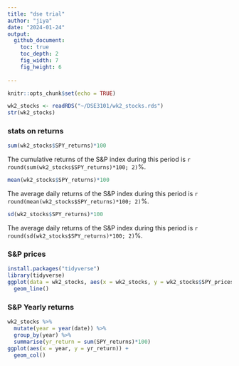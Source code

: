 ```yaml
---
title: "dse trial"
author: "jiya"
date: "2024-01-24"
output: 
  github_document:
    toc: true
    toc_depth: 2
    fig_width: 7
    fig_height: 6
  
---
```


```r
knitr::opts_chunk$set(echo = TRUE)
```

```r
wk2_stocks <- readRDS("~/DSE3101/wk2_stocks.rds")
str(wk2_stocks)
```

### stats on returns 

```r
sum(wk2_stocks$SPY_returns)*100
```
The cumulative returns of the S&P index during this period is `r round(sum(wk2_stocks$SPY_returns)*100; 2)`%.
```r
mean(wk2_stocks$SPY_returns)*100
```
The average daily returns of the S&P index during this period is `r round(mean(wk2_stocks$SPY_returns)*100; 2)`%.
```r
sd(wk2_stocks$SPY_returns)*100
```
The average daily returns of the S&P index during this period is `r round(sd(wk2_stocks$SPY_returns)*100; 2)`%.

### S&P prices
```r
install.packages("tidyverse")
library(tidyverse)
ggplot(data = wk2_stocks, aes(x = wk2_stocks, y = wk2_stocks$SPY_prices)) +
  geom_line()
```
### S&P Yearly returns
```r
wk2_stocks %>%
  mutate(year = year(date)) %>%
  group_by(year) %>%
  summarise(yr_return = sum(SPY_returns)*100)
ggplot(aes(x = year, y = yr_return)) +
  geom_col()
```